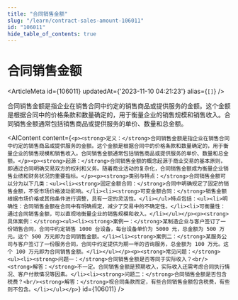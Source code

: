 ```yaml
---
title: "合同销售金额"
slug: "/learn/contract-sales-amount-106011"
id: "106011"
hide_table_of_contents: true
---
```



# 合同销售金额

<ArticleMeta id={106011} updatedAt={'2023-11-10 04:21:23'} alias={`[]`} />
<div className='border-solid border-b border-t-0 my-4 border-[var(--ifm-color-gray-300)]' />

合同销售金额是指企业在销售合同中约定的销售商品或提供服务的金额。这个金额是根据合同中的价格条款和数量确定的，用于衡量企业的销售规模和销售收入。合同销售金额通常包括销售商品或提供服务的单价、数量和总金额。

<AIContent content={`<p><strong>定义：</strong>合同销售金额是指企业在销售合同中约定的销售商品或提供服务的金额。这个金额是根据合同中的价格条款和数量确定的，用于衡量企业的销售规模和销售收入。合同销售金额通常包括销售商品或提供服务的单价、数量和总金额。</p><p><strong>起源：</strong>合同销售金额的概念起源于商业交易的基本原则，即通过合同明确交易双方的权利和义务。随着商业活动的复杂化，合同销售金额成为衡量企业销售业绩和财务状况的重要指标。</p><p><strong>类别与特点：</strong>合同销售金额可以分为以下几类：<ul><li><strong>固定金额合同：</strong>合同中明确规定了固定的销售金额，不受市场价格波动影响。</li><li><strong>可变金额合同：</strong>销售金额根据市场价格或其他条件进行调整，具有一定的灵活性。</li></ul>特点包括：<ul><li>明确性：合同销售金额在合同中有明确规定，减少了交易中的不确定性。</li><li>可衡量性：通过合同销售金额，可以直观地衡量企业的销售规模和收入。</li></ul></p><p><strong>具体案例：</strong><ul><li><strong>案例一：</strong>某制造企业与客户签订了一份销售合同，合同中约定销售 1000 台设备，每台设备单价为 5000 元，总金额为 500 万元。这个 500 万元即为合同销售金额。</li><li><strong>案例二：</strong>某服务公司与客户签订了一份服务合同，合同中约定提供为期一年的咨询服务，总金额为 100 万元。这个 100 万元即为合同销售金额。</li></ul></p><p><strong>常见问题：</strong><ul><li><strong>问题一：</strong>合同销售金额是否等同于实际收入？<br/><strong>解答：</strong>不一定。合同销售金额是预期收入，实际收入还需考虑合同执行情况、客户付款情况等因素。</li><li><strong>问题二：</strong>合同销售金额是否包含税费？<br/><strong>解答：</strong>视合同条款而定，有些合同销售金额包含税费，有些则不包含。</li></ul></p>`} id={106011} />
